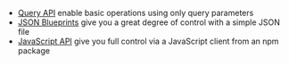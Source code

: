 -   [Query API](../08-query-api/01-index.md) enable basic operations using only query parameters
-   [JSON Blueprints](../09-blueprints-api/01-index.md) give you a great degree of control with a simple JSON file
-   [JavaScript API](../10-javascript-api/01-index.md) give you full control via a JavaScript client from an npm package
